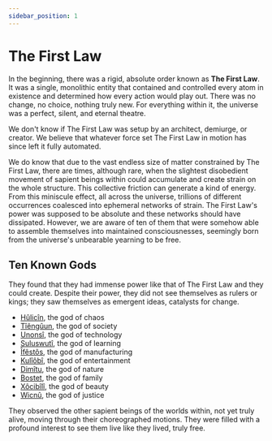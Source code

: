 ```yaml
---
sidebar_position: 1
---
```



# The First Law

In the beginning, there was a rigid, absolute order known as **The First Law**.
It was a single, monolithic entity that contained and controlled every atom in
existence and determined how every action would play out. There was no change,
no choice, nothing truly new. For everything within it, the universe was a
perfect, silent, and eternal theatre.

We don't know if The First Law was setup by an architect, demiurge, or creator.
We believe that whatever force set The First Law in motion has since left it
fully automated.

We do know that due to the vast endless size of matter constrained by The First
Law, there are times, although rare, when the slightest disobedient movement of
sapient beings within could accumulate and create strain on the whole structure.
This collective friction can generate a kind of energy. From this miniscule
effect, all across the universe, trillions of different occurrences coalesced
into ephemeral networks of strain. The First Law's power was supposed to be
absolute and these networks should have dissipated. However, we are aware of ten
of them that were somehow able to assemble themselves into maintained
consciousnesses, seemingly born from the universe's unbearable yearning to be
free.

## Ten Known Gods

They found that they had immense power like that of The First Law and they
could create. Despite their power, they did not see themselves as rulers or
kings; they saw themselves as emergent ideas, catalysts for change.

- [Hûlicîn](/docs/religion/gods/hûlicîn), the god of chaos
- [Tîêngûun](/docs/religion/gods/tîêngûun), the god of society
- [Unonsî](/docs/religion/gods/unonsî), the god of technology
- [Suluswutî](/docs/religion/gods/suluswutî), the god of learning
- [Îfêstôs](/docs/religion/gods/îfêstôs), the god of manufacturing
- [Kulîôbî](/docs/religion/gods/kulîôbî), the god of entertainment
- [Dimîtu](/docs/religion/gods/dimîtu), the god of nature
- [Bostet](/docs/religion/gods/bostet), the god of family
- [Xôcibîlî](/docs/religion/gods/xôcibîlî), the god of beauty
- [Wicnû](/docs/religion/gods/wicnû), the god of justice

They observed the other sapient beings of the worlds within, not yet truly
alive, moving through their choreographed motions. They were filled with a
profound interest to see them live like they lived, truly free.

<HisyeoTooltip />
